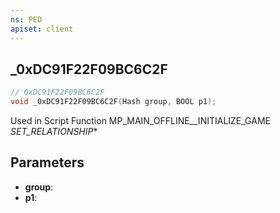 ```yaml
---
ns: PED
apiset: client
---
```

## _0xDC91F22F09BC6C2F

```c
// 0xDC91F22F09BC6C2F
void _0xDC91F22F09BC6C2F(Hash group, BOOL p1);
```

Used in Script Function MP_MAIN_OFFLINE__INITIALIZE_GAME
_SET_RELATIONSHIP_*

## Parameters
* **group**:
* **p1**: